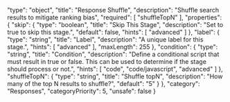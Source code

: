   "type": "object",
  "title": "Response Shuffle",
  "description": "Shuffle search results to mitigate ranking bias",
  "required": [
    "shuffleTopN"
  ],
  "properties": {
    "skip": {
      "type": "boolean",
      "title": "Skip This Stage",
      "description": "Set to true to skip this stage.",
      "default": false,
      "hints": [
        "advanced"
      ]
    },
    "label": {
      "type": "string",
      "title": "Label",
      "description": "A unique label for this stage.",
      "hints": [
        "advanced"
      ],
      "maxLength": 255
    },
    "condition": {
      "type": "string",
      "title": "Condition",
      "description": "Define a conditional script that must result in true or false. This can be used to determine if the stage should process or not.",
      "hints": [
        "code",
        "code/javascript",
        "advanced"
      ]
    },
    "shuffleTopN": {
      "type": "string",
      "title": "Shuffle topN",
      "description": "How many of the top N results to shuffle?",
      "default": "5"
    }
  },
  "category": "Responses",
  "categoryPriority": 5,
  "unsafe": false
}
